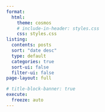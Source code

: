 ```yaml
---
format:
  html:
    theme: cosmos
    # include-in-header: styles.css
    css: styles.css
listing:
  contents: posts
  sort: "date desc"
  type: default
  categories: true
  sort-ui: false
  filter-ui: false
page-layout: full

# title-block-banner: true
execute: 
  freeze: auto
---
```





